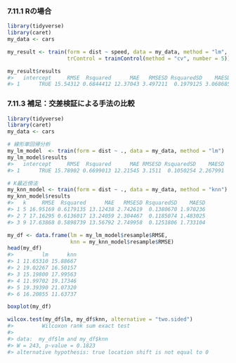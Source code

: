 ### 7.11.1 Rの場合

```r
library(tidyverse)
library(caret)
my_data <- cars

my_result <- train(form = dist ~ speed, data = my_data, method = "lm",
                   trControl = trainControl(method = "cv", number = 5))
```

```r
my_result$results
#>   intercept     RMSE  Rsquared      MAE   RMSESD RsquaredSD    MAESD
#> 1      TRUE 15.54312 0.6844412 12.37043 3.497211  0.1979125 3.068685
```

### 7.11.3 補足：交差検証による手法の比較

```r
library(tidyverse)
library(caret)
my_data <- cars

# 線形単回帰分析
my_lm_model  <- train(form = dist ~ ., data = my_data, method = "lm")
my_lm_model$results
#>   intercept     RMSE  Rsquared      MAE RMSESD RsquaredSD    MAESD
#> 1      TRUE 15.78902 0.6699013 12.21545 3.1511  0.1050254 2.267991

# K最近傍法
my_knn_model <- train(form = dist ~ ., data = my_data, method = "knn")
my_knn_model$results
#>   k     RMSE  Rsquared      MAE   RMSESD RsquaredSD    MAESD
#> 1 5 16.95169 0.6179135 13.12438 2.742619  0.1380670 1.970236
#> 2 7 17.16295 0.6136017 13.24059 2.304467  0.1185074 1.483025
#> 3 9 17.63868 0.5898739 13.56792 2.749958  0.1251806 1.733104
```

```r
my_df <- data.frame(lm = my_lm_model$resample$RMSE,
                    knn = my_knn_model$resample$RMSE)
head(my_df)
#>         lm      knn
#> 1 11.65310 15.88667
#> 2 19.02267 16.50157
#> 3 15.19800 17.99563
#> 4 11.99702 19.17346
#> 5 19.39390 21.07320
#> 6 16.20855 11.63737
```

```r
boxplot(my_df)
```

```r
wilcox.test(my_df$lm, my_df$knn, alternative = "two.sided")
#>         Wilcoxon rank sum exact test
#> 
#> data:  my_df$lm and my_df$knn
#> W = 243, p-value = 0.1823
#> alternative hypothesis: true location shift is not equal to 0
```

